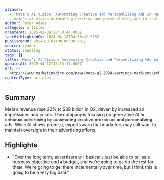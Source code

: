 ```yaml
---
aliases:
  - 'Meta’s AI Vision: Automating Creative and Personalizing Ads in Real Time'
  - meta’s-ai-vision-automating-creative-and-personalizing-ads-in-real-time
author: Peter Adams
category: articles
createdAt: 2025-02-09T20:38:44.000Z
lastHighlightedOn: 2024-08-18T04:38:42.575Z
publishedOn: 2024-08-01T00:00:00.000Z
source: reader
status: seedling
tags: []
title: 'Meta’s AI Vision: Automating Creative and Personalizing Ads in Real Time'
updatedAt: 2025-04-12T15:55:17.000Z
url: >-
  https://www.marketingdive.com/news/meta-q2-2024-earnings-mark-zuckerberg-generative-ai/723039/?uID=58ba29f6592c24ef0bdefa76114a43982a806c17a289ed758a3b0794fe834435&utm_campaign=VB_TechEdit_MEMBER_060824&utm_source=newsletter&utm_brand=vb&utm_mailing=VB_TechEdit_MEMBER_130824&utm_medium=email&utm_term=VB_PaidTechnology
contentType: articles
---
```

## Summary

Meta’s revenue rose 22% to $39 billion in Q2, driven by increased ad impressions and prices. The company is focusing on generative AI to enhance advertising by automating creative processes and personalizing ads. While AI shows promise, experts warn that marketers may still want to maintain oversight in their advertising efforts.

## Highlights

- “Over the long term, advertisers will basically just be able to tell us a business objective and a budget, and we’re going to go do the rest for them. We’re going to get there incrementally over time, but I think this is going to be a very big deal.”
